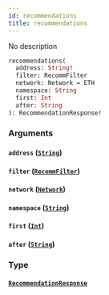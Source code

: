 ```yaml
---
id: recommendations
title: recommendations
---
```


No description

```graphql
recommendations(
  address: String!
  filter: RecommFilter
  network: Network = ETH
  namespace: String
  first: Int
  after: String
): RecommendationResponse!
```

### Arguments

#### `address` ([`String`](/V1/cyberconnect-api/reference/scalars/string))

#### `filter` ([`RecommFilter`](/V1/cyberconnect-api/reference/enums/recomm-filter))

#### `network` ([`Network`](/V1/cyberconnect-api/reference/enums/network))

#### `namespace` ([`String`](/V1/cyberconnect-api/reference/scalars/string))

#### `first` ([`Int`](/V1/cyberconnect-api/reference/scalars/int))

#### `after` ([`String`](/V1/cyberconnect-api/reference/scalars/string))

### Type

#### [`RecommendationResponse`](/V1/cyberconnect-api/reference/objects/recommendation-response)
